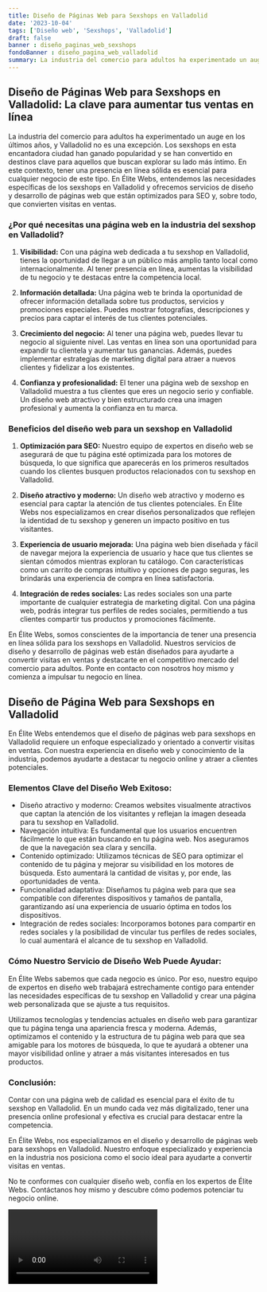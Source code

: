 ```yaml
---
title: Diseño de Páginas Web para Sexshops en Valladolid
date: '2023-10-04'
tags: ['Diseño web', 'Sexshops', 'Valladolid']
draft: false
banner : diseño_paginas_web_sexshops
fondoBanner : diseño_pagina_web_valladolid
summary: La industria del comercio para adultos ha experimentado un auge en los últimos años, y Valladolid no es una excepción. Los sexshops en esta encantadora ciudad han ganado popularidad y se han convertido en destinos clave para aquellos que buscan explorar su lado más íntimo. En este contexto, tener una presencia en línea sólida es esencial para cualquier negocio de este tipo. En Élite Webs, entendemos las necesidades específicas de los sexshops en Valladolid y ofrecemos servicios de diseño y desarrollo de páginas web que están optimizados para SEO y, sobre todo, que convierten visitas en ventas.
---
```


## Diseño de Páginas Web para Sexshops en Valladolid: La clave para aumentar tus ventas en línea

La industria del comercio para adultos ha experimentado un auge en los últimos años, y Valladolid no es una excepción. Los sexshops en esta encantadora ciudad han ganado popularidad y se han convertido en destinos clave para aquellos que buscan explorar su lado más íntimo. En este contexto, tener una presencia en línea sólida es esencial para cualquier negocio de este tipo. En Élite Webs, entendemos las necesidades específicas de los sexshops en Valladolid y ofrecemos servicios de diseño y desarrollo de páginas web que están optimizados para SEO y, sobre todo, que convierten visitas en ventas.

### ¿Por qué necesitas una página web en la industria del sexshop en Valladolid?

1. **Visibilidad:** Con una página web dedicada a tu sexshop en Valladolid, tienes la oportunidad de llegar a un público más amplio tanto local como internacionalmente. Al tener presencia en línea, aumentas la visibilidad de tu negocio y te destacas entre la competencia local.

2. **Información detallada:** Una página web te brinda la oportunidad de ofrecer información detallada sobre tus productos, servicios y promociones especiales. Puedes mostrar fotografías, descripciones y precios para captar el interés de tus clientes potenciales.

3. **Crecimiento del negocio:** Al tener una página web, puedes llevar tu negocio al siguiente nivel. Las ventas en línea son una oportunidad para expandir tu clientela y aumentar tus ganancias. Además, puedes implementar estrategias de marketing digital para atraer a nuevos clientes y fidelizar a los existentes.

4. **Confianza y profesionalidad:** El tener una página web de sexshop en Valladolid muestra a tus clientes que eres un negocio serio y confiable. Un diseño web atractivo y bien estructurado crea una imagen profesional y aumenta la confianza en tu marca.

### Beneficios del diseño web para un sexshop en Valladolid

1. **Optimización para SEO:** Nuestro equipo de expertos en diseño web se asegurará de que tu página esté optimizada para los motores de búsqueda, lo que significa que aparecerás en los primeros resultados cuando los clientes busquen productos relacionados con tu sexshop en Valladolid.

2. **Diseño atractivo y moderno:** Un diseño web atractivo y moderno es esencial para captar la atención de tus clientes potenciales. En Élite Webs nos especializamos en crear diseños personalizados que reflejen la identidad de tu sexshop y generen un impacto positivo en tus visitantes.

3. **Experiencia de usuario mejorada:** Una página web bien diseñada y fácil de navegar mejora la experiencia de usuario y hace que tus clientes se sientan cómodos mientras exploran tu catálogo. Con características como un carrito de compras intuitivo y opciones de pago seguras, les brindarás una experiencia de compra en línea satisfactoria.

4. **Integración de redes sociales:** Las redes sociales son una parte importante de cualquier estrategia de marketing digital. Con una página web, podrás integrar tus perfiles de redes sociales, permitiendo a tus clientes compartir tus productos y promociones fácilmente.

En Élite Webs, somos conscientes de la importancia de tener una presencia en línea sólida para los sexshops en Valladolid. Nuestros servicios de diseño y desarrollo de páginas web están diseñados para ayudarte a convertir visitas en ventas y destacarte en el competitivo mercado del comercio para adultos. Ponte en contacto con nosotros hoy mismo y comienza a impulsar tu negocio en línea.

<GifSeo />

<Cta />

## Diseño de Página Web para Sexshops en Valladolid

En Élite Webs entendemos que el diseño de páginas web para sexshops en Valladolid requiere un enfoque especializado y orientado a convertir visitas en ventas. Con nuestra experiencia en diseño web y conocimiento de la industria, podemos ayudarte a destacar tu negocio online y atraer a clientes potenciales.

### Elementos Clave del Diseño Web Exitoso:

- Diseño atractivo y moderno: Creamos websites visualmente atractivos que captan la atención de los visitantes y reflejan la imagen deseada para tu sexshop en Valladolid.
- Navegación intuitiva: Es fundamental que los usuarios encuentren fácilmente lo que están buscando en tu página web. Nos aseguramos de que la navegación sea clara y sencilla.
- Contenido optimizado: Utilizamos técnicas de SEO para optimizar el contenido de tu página y mejorar su visibilidad en los motores de búsqueda. Esto aumentará la cantidad de visitas y, por ende, las oportunidades de venta.
- Funcionalidad adaptativa: Diseñamos tu página web para que sea compatible con diferentes dispositivos y tamaños de pantalla, garantizando así una experiencia de usuario óptima en todos los dispositivos.
- Integración de redes sociales: Incorporamos botones para compartir en redes sociales y la posibilidad de vincular tus perfiles de redes sociales, lo cual aumentará el alcance de tu sexshop en Valladolid.

### Cómo Nuestro Servicio de Diseño Web Puede Ayudar:

En Élite Webs sabemos que cada negocio es único. Por eso, nuestro equipo de expertos en diseño web trabajará estrechamente contigo para entender las necesidades específicas de tu sexshop en Valladolid y crear una página web personalizada que se ajuste a tus requisitos.

Utilizamos tecnologías y tendencias actuales en diseño web para garantizar que tu página tenga una apariencia fresca y moderna. Además, optimizamos el contenido y la estructura de tu página web para que sea amigable para los motores de búsqueda, lo que te ayudará a obtener una mayor visibilidad online y atraer a más visitantes interesados en tus productos.

### Conclusión: 

Contar con una página web de calidad es esencial para el éxito de tu sexshop en Valladolid. En un mundo cada vez más digitalizado, tener una presencia online profesional y efectiva es crucial para destacar entre la competencia.

En Élite Webs, nos especializamos en el diseño y desarrollo de páginas web para sexshops en Valladolid. Nuestro enfoque especializado y experiencia en la industria nos posiciona como el socio ideal para ayudarte a convertir visitas en ventas.

No te conformes con cualquier diseño web, confía en los expertos de Élite Webs. Contáctanos hoy mismo y descubre cómo podemos potenciar tu negocio online.

<Video />

<CtaBot job='Sexshops' city='Valladolid'/>

<Gmaps query='Valladolid+españa+maps' />